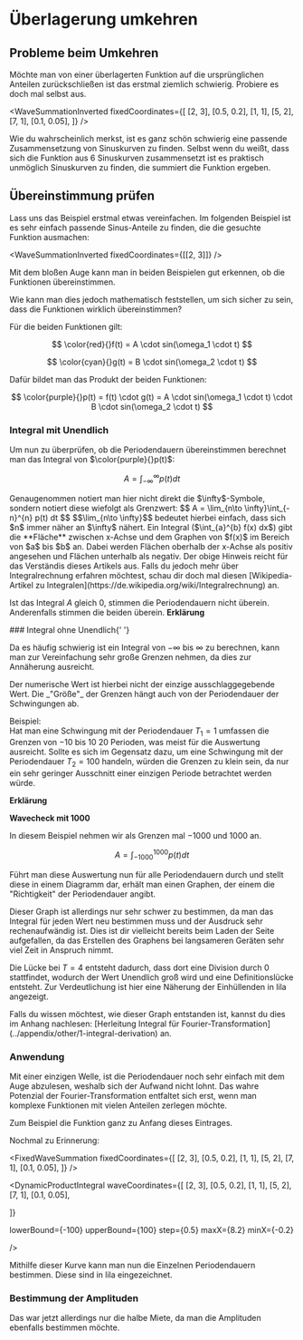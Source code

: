 # Überlagerung umkehren


## Probleme beim Umkehren

Möchte man von einer überlagerten Funktion auf die ursprünglichen Anteilen zurückschließen ist das erstmal ziemlich schwierig.
Probiere es doch mal selbst aus.

<WaveSummationInverted
  fixedCoordinates={[
    [2, 3],
    [0.5, 0.2],
    [1, 1],
    [5, 2],
    [7, 1],
    [0.1, 0.05],
  ]}
/>

Wie du wahrscheinlich merkst, ist es ganz schön schwierig eine passende Zusammensetzung von Sinuskurven zu finden. Selbst wenn du weißt, dass sich die Funktion aus 6 Sinuskurven zusammensetzt ist es praktisch unmöglich Sinuskurven zu finden, die summiert die Funktion ergeben.

## Übereinstimmung prüfen

Lass uns das Beispiel erstmal etwas vereinfachen. Im folgenden Beispiel ist es sehr einfach passende Sinus-Anteile zu finden, die die gesuchte Funktion ausmachen:

<WaveSummationInverted fixedCoordinates={[[2, 3]]} />

Mit dem bloßen Auge kann man in beiden Beispielen gut erkennen, ob die Funktionen übereinstimmen.

Wie kann man dies jedoch mathematisch feststellen, um sich sicher zu sein, dass die Funktionen wirklich übereinstimmen?

Für die beiden Funktionen gilt:

$$
\color{red}{}f(t) = A \cdot sin(\omega_1 \cdot t)
$$

$$
\color{cyan}{}g(t) = B \cdot sin(\omega_2 \cdot t)
$$

Dafür bildet man das Produkt der beiden Funktionen:

$$
\color{purple}{}p(t) = f(t) \cdot g(t) = A \cdot sin(\omega_1 \cdot t) \cdot B \cdot sin(\omega_2 \cdot t)
$$

### Integral mit Unendlich

Um nun zu überprüfen, ob die Periodendauern übereinstimmen berechnet man das Integral von $\color{purple}{}p(t)$:

$$
A = \int_{-\infty}^{\infty} p(t) dt
$$

<Callout emoji="💡">
  Genaugenommen notiert man hier nicht direkt die $\infty$-Symbole, sondern notiert diese wiefolgt als Grenzwert:
  $$
  A = \lim_{n\to \infty}\int_{-n}^{n} p(t) dt
  $$
  $$\lim_{n\to \infty}$$ bedeutet hierbei einfach, dass sich $n$ immer näher an $\infty$ nähert.
</Callout>

<Callout emoji="💡">
  Ein Integral ($\int_{a}^{b} f(x) dx$) gibt die **Fläche** zwischen x-Achse und
  dem Graphen von $f(x)$ im Bereich von $a$ bis $b$ an. Dabei werden Flächen
  oberhalb der x-Achse als positiv angesehen und Flächen unterhalb als negativ.
</Callout>

<Callout type="info" emoji="📚">
  Der obige Hinweis reicht für das Verständis dieses Artikels aus. Falls du
  jedoch mehr über Integralrechnung erfahren möchtest, schau dir doch mal diesen
  [Wikipedia-Artikel zu
  Integralen](https://de.wikipedia.org/wiki/Integralrechnung) an.
</Callout>

Ist das Integral $A$ gleich $0$, stimmen die Periodendauern nicht überein. Anderenfalls stimmen die beiden überein.
**Erklärung**

<WaveCheck fixed_periodendauer={4} />
### Integral ohne Unendlich{' '}

Da es häufig schwierig ist ein Integral von $-\infty$ bis $\infty$ zu berechnen, kann man zur Vereinfachung sehr große Grenzen nehmen,
da dies zur Annäherung ausreicht.

<Callout>
  Der numerische Wert ist hierbei nicht der einzige ausschlaggegebende Wert. Die _"Größe"_ der Grenzen hängt auch von der Periodendauer der Schwingungen ab.

Beispiel:\
 Hat man eine Schwingung mit der Periodendauer $T_1=1$ umfassen die Grenzen von $-10$ bis $10$ 20 Perioden, was meist für die Auswertung ausreicht.
Sollte es sich im Gegensatz dazu, um eine Schwingung mit der Periodendauer $T_2=100$ handeln, würden die Grenzen zu klein sein, da nur ein sehr geringer Ausschnitt einer einzigen Periode betrachtet werden würde.

</Callout>

**Erklärung**

**Wavecheck mit 1000**

In diesem Beispiel nehmen wir als Grenzen mal $-1000$ und $1000$ an.

$$
A = \int_{-1000}^{1000} p(t) dt
$$

<WaveCheck fixed_periodendauer={4} leftBound={-1000} rightBound={1000} />

Führt man diese Auswertung nun für alle Periodendauern durch und stellt diese in einem Diagramm dar, erhält man einen Graphen, der einem die "Richtigkeit" der Periodendauer angibt.

<ProductIntegral
  lowerBound={-1000}
  upperBound={1000}
  maxX={10}
  omegaA={4}
  amplitudeA={1}
  amplitudeB={1}
/>

Dieser Graph ist allerdings nur sehr schwer zu bestimmen, da man das Integral für jeden Wert neu bestimmen muss und der Ausdruck sehr rechenaufwändig ist. Dies ist dir vielleicht bereits beim Laden der Seite aufgefallen, da das Erstellen des Graphens bei langsameren Geräten sehr viel Zeit in Anspruch nimmt.

Die Lücke bei $T=4$ entsteht dadurch, dass dort eine Division durch $0$ stattfindet, wodurch der Wert Unendlich groß wird und eine Definitionslücke entsteht. Zur Verdeutlichung ist hier eine Näherung der Einhüllenden in lila angezeigt.

<Callout type="info" emoji="📚">
  Falls du wissen möchtest, wie dieser Graph entstanden ist, kannst du dies im
  Anhang nachlesen: [Herleitung Integral für
  Fourier-Transformation](../appendix/other/1-integral-derivation) an.
</Callout>

### Anwendung

Mit einer einzigen Welle, ist die Periodendauer noch sehr einfach mit dem Auge abzulesen, weshalb sich der Aufwand nicht lohnt. Das wahre Potenzial der Fourier-Transformation entfaltet sich erst, wenn man komplexe Funktionen mit vielen Anteilen zerlegen möchte.

Zum Beispiel die Funktion ganz zu Anfang dieses Eintrages.

Nochmal zu Erinnerung:

<FixedWaveSummation
  fixedCoordinates={[
    [2, 3],
    [0.5, 0.2],
    [1, 1],
    [5, 2],
    [7, 1],
    [0.1, 0.05],
  ]}
/>

<DynamicProductIntegral waveCoordinates={[
    [2, 3],
    [0.5, 0.2],
    [1, 1],
    [5, 2],
    [7, 1],
    [0.1, 0.05],
    
  ]}

lowerBound={-100}
upperBound={100}
step={0.5}
maxX={8.2}
minX={-0.2}

/>

Mithilfe dieser Kurve kann man nun die Einzelnen Periodendauern bestimmen. Diese sind in lila eingezeichnet.

### Bestimmung der Amplituden

Das war jetzt allerdings nur die halbe Miete, da man die Amplituden ebenfalls bestimmen möchte.
